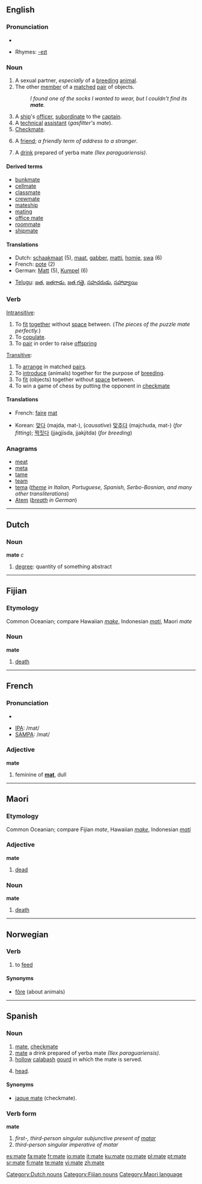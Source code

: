 {{see|maté}}
==English==

===Pronunciation===
*{{audio|en-us-mate.ogg|Audio (US)}}

*Rhymes: [[Rhymes:English:-eɪt|-eɪt]]

===Noun===
{{en-noun}}

# A sexual partner, ''especially'' of a [[breed]]ing [[animal]].
# The other [[member]] of a [[match]]ed [[pair]] of objects.
#:''I found one of the socks I wanted to wear, but I couldn't find its '''mate'''.''
# A [[ship]]'s [[officer]], [[subordinate]] to the [[captain]].
# A [[technical]] [[assistant]] (''gasfitter's mate'').
# [[checkmate|Checkmate]].
# {{context|colloquial|UK|Australian}} A [[friend]]; ''a friendly term of address to a stranger''.
# A [[drink]] prepared of yerba mate ''(Ilex paraguariensis)''.

====Derived terms====
*[[bunkmate]]
*[[cellmate]]
*[[classmate]]
*[[crewmate]]
*[[mateship]]
*[[mating]]
*[[office mate]]
*[[roommate]]
*[[shipmate]]

====Translations====
{{top}}
*Dutch: [[schaakmaat]] (5), [[maat]], [[gabber]], [[matti]], [[homie]], [[swa]] (6)
*French: [[pote]] (2)
*German: [[Matt]] (5), [[Kumpel]] (6)
{{mid}}
*[[Telugu]]: [[జత]], [[జతగాడు]], [[జత గత్తె]], [[సహచరుడు]], [[సహాధ్యాయి]]
{{bottom}}

===Verb===
{{en-verb|mates|mating|mated}}

[[Intransitive]]:

# To [[fit]] [[together]] without [[space]] between.  (''The pieces of the puzzle mate perfectly.'')
# To [[copulate]].
# To [[pair]] in order to raise [[offspring]]

[[Transitive]]:
# To [[arrange]] in matched [[pair]]s.
# To [[introduce]] (animals) together for the purpose of [[breeding]].
# To [[fit]] (objects) together without [[space]] between.
# To win a game of chess by putting the opponent in [[checkmate]]

====Translations====
{{top}}
*French: [[faire]] [[mat]]
{{mid}}
*Korean: [[맞다]] (majda, mat-), (''causative'') [[맞추다]] (majchuda, mat-) (''for fitting''); [[짝짓다]] (jjagjisda, jjakjitda) (''for breeding'')
{{bottom}}

===Anagrams===
*[[meat]]
*[[meta]]
*[[tame]]
*[[team]]
*[[tema]] (''[[theme]] in Italian, Portuguese, Spanish, Serbo-Bosnian, and many other transliterations'')
*[[Atem]] (''[[breath]] in German'')

----

==Dutch==

===Noun===
'''mate''' ''c''

# [[degree]]: quantity of something abstract

[[Category:Dutch nouns]]

----

==Fijian==

===Etymology===
Common Oceanian; compare Hawaiian ''[[make]]'', Indonesian ''[[mati]]'', Maori ''mate''

===Noun===
'''mate'''

# [[death]]

[[Category:Fijian nouns]]

----

==French==

===Pronunciation===
*{{audio|en-us-mate.ogg|Audio (US)}}

*[[w:IPA|IPA]]: /mat/
*[[w:SAMPA|SAMPA]]: /mat/

===Adjective===
'''mate'''

# feminine of '''[[mat]]''', dull

----

==Maori==

===Etymology===
Common Oceanian; compare Fijian ''mate'', Hawaiian ''[[make]]'', Indonesian ''[[mati]]''

===Adjective===
'''mate'''

# [[dead]]

===Noun===
'''mate'''

# [[death]]

[[Category:Maori language]]

----

==Norwegian==

===Verb===
{{no-verb-1|mat}}

# to [[feed]]

====Synonyms====
*[[fôre]] (about animals)

----

==Spanish==

===Noun===
{{es-noun-m}}

# [[#English|mate]], [[checkmate]] {{chess|lang=es}}
# [[#English|mate]] a drink prepared of yerba mate ''(Ilex paraguariensis)''.
# [[hollow]] [[calabash]] [[gourd]] in which the mate is served.
# {{context|Colloquial|Latin American Spanish}} [[head]].

====Synonyms====
*[[jaque mate]] (checkmate).

{{wikipedia|Mate (beverage)}}

===Verb form===
'''mate'''

# ''first-, third-person singular subjunctive present of [[matar]]''
# ''third-person singular imperative of matar''

[[es:mate]]
[[fa:mate]]
[[fr:mate]]
[[io:mate]]
[[it:mate]]
[[ku:mate]]
[[no:mate]]
[[pl:mate]]
[[pt:mate]]
[[sr:mate]]
[[fi:mate]]
[[te:mate]]
[[vi:mate]]
[[zh:mate]]